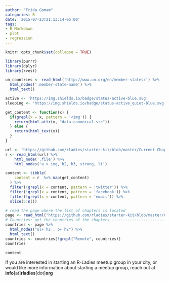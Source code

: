 ```yaml
---
author: "Frida Gomam"
categories: R
date: '2015-07-23T21:13:14-05:00'
tags:
- R Markdown
- plot
- regression
---
```


```r
knitr::opts_chunk$set(collapse = TRUE)

library(purrr)
library(dplyr)
library(rvest)
```

```r
un_countries <- read_html('http://www.un.org/en/member-states/') %>%
  html_nodes('.member-state-name') %>%
  html_text()

active <- 'https://img.shields.io/badge/status-active-blue.svg'
sleeping <- 'https://img.shields.io/badge/status-active_quiet-blue.svg'
```

```r
get_content <- function(x) {
  if(grepl(x = x, pattern = '<img')) {
    return(html_attr(x, "data-canonical-src")) 
  } else {
    return(html_text(x))
  }
}

```

```r
url <- 'https://github.com/rladies/starter-kit/blob/master/Current-Chapters.md'
r <- read_html(url) %>%
    html_node('.file') %>%
    html_nodes('a > img, h2, h3, strong, li')

content <- tibble(
    content = r  %>% map(get_content)
  ) %>%
  filter(!grepl(x = content, pattern = 'twitter')) %>%
  filter(!grepl(x = content, pattern = 'facebook')) %>% 
  filter(!grepl(x = content, pattern = 'email')) %>%
  slice(5:n()) 

```

```r
# read the page where the list of chapters is located
page <- read_html("https://github.com/rladies/starter-kit/blob/master/Current-Chapters.md")
# Countries: get the countries of the chapters ----------------------------
countries <- page %>% 
  html_nodes("ul+ h2 , p+ h2") %>% 
  html_text() 
countries <- countries[!grepl("Remote", countries)]
countries
```

```r
content
```

If you are interested in starting an R-Ladies meetup group in your city, or would like more information about starting a meetup group, reach out at **info**[at]**rladies**[dot]**org**